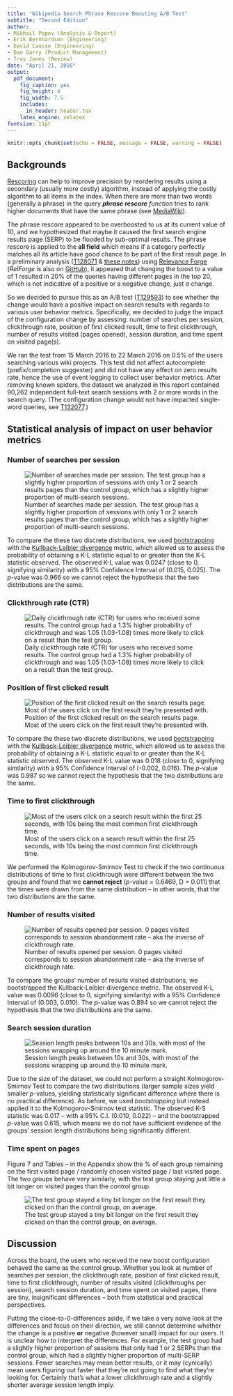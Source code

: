 ```yaml
---
title: "Wikipedia Search Phrase Rescore Boosting A/B Test"
subtitle: "Second Edition"
author:
- Mikhail Popov (Analysis & Report)
- Erik Bernhardson (Engineering)
- David Causse (Engineering)
- Dan Garry (Product Management)
- Trey Jones (Review)
date: "April 21, 2016"
output:
  pdf_document:
    fig_caption: yes
    fig_height: 4
    fig_width: 7.5
    includes:
      in_header: header.tex
    latex_engine: xelatex
fontsize: 11pt
---
```


```r
knitr::opts_chunk$set(echo = FALSE, message = FALSE, warning = FALSE)
```

\renewcommand{\abstractname}{Executive Summary}
\begin{abstract}
From 15 March 2016 to 22 March 2016 the Discovery/Search team ran an A/B test to assess how changing the phrase rescore boost from its current value of 10 to a proposed value of 1 would affect our users' behavior. Phrase rescore reorders the returned results, ranking results that have the same phrase higher. It appeared to be overboosted so we hypothesized that it may yield sub-optimal results.

It is important to note right up front that the differences in metrics/distributions between the test group (users with phrase rescore boost of 1) and the control (users with phrase rescore boost of 10) were close to 0 and were not statistically significant, even after making sure we only analyzed the eligible (affected) sessions -- queries with two or more words. Even in the lab it was a very small effect (PaulScore of 0.59 to 0.60).

\begin{itemize}
  \item The test group has a slightly higher proportion of sessions with only 1 or 2 search results pages than the control group, which has a slightly higher proportion of multi-search sessions.
  \item The control group had a 1.3\% higher probability of clickthrough and was 1.05 (1.03--1.08) times more likely to click on a result than the test group.
  \item Most of the users clicked on the first result they're presented with. We had some expectation that this might change, but it is unsurprising that the two groups behaved almost exactly the same. Most of the users clicked on a search result within the first 25 seconds, with 10s being the most common first clickthrough time. This did not vary by group.
  \item Number of results visited did not change by much between the two groups, although it looks like a slightly larger proportion of the test group visited fewer (1-2) results than the control group (larger \% of sessions with 3+ clickthroughs). It also looks like more test group users have shorter sessions than the control group, with a slightly greater number of test users having sessions lasting 10-30s and a slightly greater number of control users having sessions lasting more than 10 minutes. Users in the test group remained just a little bit longer on pages they visited than the control group, but barely so.
\end{itemize}
  
Putting the close-to-0-differences aside, if we take a very naive look at the differences and focus on their direction, we still cannot determine whether the change is a positive or negative (however small) impact for our users. Fewer searches may mean better results, or it may (cynically) mean users figuring out faster that they're not going to find what they're looking for. Certainly that's what a lower clickthrough rate and a slightly shorter average session length imply.

Perhaps in this particular case it may be worth making the config change decision based on how the different phrase rescore boost values affect the performance and computation time, since it doesn't appear to affect the user's behavior, at least in terms of the metrics analyzed in this report.
\end{abstract}

\newpage

## Backgrounds

[Rescoring](https://www.elastic.co/guide/en/elasticsearch/reference/current/search-request-rescore.html) can help to improve precision by reordering results using a secondary (usually more costly) algorithm, instead of applying the costly algorithm to all items in the index. When there are more than two words (generally a phrase) in the query _**phrase rescore** function_ tries to rank higher documents that have the same phrase (see [MediaWiki](https://www.mediawiki.org/wiki/Extension:CirrusSearch/Scoring#Rescoring)).

The phrase rescore appeared to be overboosted to us at its current value of 10, and we hypothesized that maybe it caused the first search engine results page (SERP) to be flooded by sub-optimal results. The phrase rescore is applied to the **all field** which means if a category perfectly matches all its article have good chance to be part of the first result page. In a preliminary analysis ([T128071](https://phabricator.wikimedia.org/T128071) & [these notes](https://docs.google.com/document/d/1upbJo5fB0i2N8C7k_9ySS4iSnjLniRL1zgNon9BuQ7g/edit?usp=sharing)) using [Relevance Forge](http://git.wikimedia.org/blob/wikimedia%2Fdiscovery%2FrelevanceForge.git/master/README.md) (*RelForge* is also on [GitHub](https://github.com/wikimedia/wikimedia-discovery-relevanceForge)), it appeared that changing the boost to a value of 1 resulted in 20% of the queries having different pages in the top 20, which is not indicative of a positive or a negative change, just *a* change.

So we decided to pursue this as an A/B test ([T129593](https://phabricator.wikimedia.org/T129593)) to see whether the change would have a positive impact on search results with regards to various user behavior metrics. Specifically, we decided to judge the impact of the configuration change by assessing: number of searches per session, clickthrough rate, position of first clicked result, time to first clickthrough, number of results visited (pages opened), session duration, and time spent on visited page(s).

We ran the test from 15 March 2016 to 22 March 2016 on 0.5% of the users searching various wiki projects. This test did not affect autocomplete (prefix/completion suggester) and did not have any effect on zero results rate, hence the use of event logging to collect user behavior metrics. After removing known spiders, the dataset we analyzed in this report contained 90,262 independent full-text search sessions with 2 or more words in the search query. (The configuration change would not have impacted single-word queries, see [T132077](https://phabricator.wikimedia.org/T132077).)

## Statistical analysis of impact on user behavior metrics

### Number of searches per session

![Number of searches made per session. The test group has a slightly higher proportion of sessions with only 1 or 2 search results pages than the control group, which has a slightly higher proportion of multi-search sessions.](figures/searches.png)

To compare the these two discrete distributions, we used [bootstrapping](https://en.wikipedia.org/wiki/Bootstrapping_(statistics)) with the [Kullback-Leibler divergence](https://en.wikipedia.org/wiki/Kullback%E2%80%93Leibler_divergence) metric, which allowed us to assess the probability of obtaining a K-L statistic equal to or greater than the K-L statistic observed. The observed K-L value was 0.0247 (close to 0, signifying similarity) with a 95% Confidence Interval of (0.015, 0.025). The *p*-value was 0.966 so we cannot reject the hypothesis that the two distributions are the same.

### Clickthrough rate (CTR)

![Daily clickthrough rate (CTR) for users who received some results. The control group had a 1.3% higher probability of clickthrough and was 1.05 (1.03-1.08) times more likely to click on a result than the test group.](figures/daily_ctr.png)

\begin{table}[h]
\sffamily
\caption{Comparison of Test Group vs Control Group (Baseline).}
\centering
\renewcommand{\arraystretch}{1.5}% for the vertical padding
\begin{tabular}[t]{c|c|c|c}
\hline
$n_\text{B}$ & $n_\text{A}$ & $\pi_\text{B}$ \textbf{(\%)} & $\pi_\text{A}$ \textbf{(\%)}\\
\hline
39.5K & 44K & 24.3 (23.8, 24.7) & 25.5 (25.1, 25.9)\\
\hline\hline
\textbf{\% Diff (B vs A)} & \textbf{Relative Risk (B vs A)} & \textbf{Odds Ratio (B vs A)} &\\
-1.3 (-1.9, -0.7) & 0.95 (0.93, 0.97) & 0.93 (0.90, 0.96) &\\
\hline
\end{tabular}
\end{table}

### Position of first clicked result

![Position of the first clicked result on the search results page. Most of the users click on the first result they're presented with.](figures/first_position.png)

To compare the these two discrete distributions, we used [bootstrapping](https://en.wikipedia.org/wiki/Bootstrapping_(statistics)) with the [Kullback-Leibler divergence](https://en.wikipedia.org/wiki/Kullback%E2%80%93Leibler_divergence) metric, which allowed us to assess the probability of obtaining a K-L statistic equal to or greater than the K-L statistic observed. The observed K-L value was 0.018 (close to 0, signifying similarity) with a 95% Confidence Interval of (-0.002, 0.016). The *p*-value was 0.987 so we cannot reject the hypothesis that the two distributions are the same.

<!-- ### Position of first and second clicked results
![](figures/clicked_positions.png) -->

### Time to first clickthrough

![Most of the users click on a search result within the first 25 seconds, with 10s being the most common first clickthrough time.](figures/first_clickthrough.png)

We performed the Kolmogorov-Smirnov Test to check if the two continuous distributions of time to first clickthrough were different between the two groups and found that we **cannot reject** (*p*-value = 0.6469, D = 0.011) that the times were drawn from the same distribution -- in other words, that the two distributions are the same.

### Number of results visited

![Number of results opened per session. 0 pages visited corresponds to session abandonment rate -- aka the inverse of clickthrough rate.](figures/pages_visited.png)

To compare the groups' number of results visited distributions, we bootstrapped the Kullback-Leibler divergence metric. The observed K-L value was 0.0096 (close to 0, signifying similarity) with a 95% Confidence Interval of (0.003, 0.010). The *p*-value was 0.894 so we cannot reject the hypothesis that the two distributions are the same.

### Search session duration

![Session length peaks between 10s and 30s, with most of the sessions wrapping up around the 10 minute mark.](figures/session_duration.png)

Due to the size of the dataset, we could not perform a straight Kolmogorov-Smirnov Test to compare the two distributions (larger sample sizes yield smaller *p*-values, yielding statistically significant difference where there is no practical difference). As before, we used *bootstrapping* but instead applied it to the Kolmogorov-Smirnov test statistic. The observed K-S statistic was 0.017 -- with a 95% C.I. (0.010, 0.022) -- and the bootstrapped *p*-value was 0.615, which means we do not have sufficient evidence of the groups' session length distributions being significantly different.

### Time spent on pages

Figure 7 and Tables \ref{tbl:survival_first}--\ref{tbl:survival_last} in the Appendix show the \% of each group remaining on the first visited page / randomly chosen visited page / last visited page. The two groups behave very similarly, with the test group staying just little a bit longer on visited pages than the control group.

\newpage

![The test group stayed a tiny bit longer on the first result they clicked on than the control group, on average.](figures/surv_first_visited_page.png)

## Discussion

Across the board, the users who received the new boost configuration behaved the same as the control group. Whether you look at number of searches per session, the clickthrough rate, position of first clicked result, time to first clickthrough, number of results visited (clickthroughs per session), search session duration, and time spent on visited pages, there are tiny, insignificant differences -- both from statistical and practical perspectives.

Putting the close-to-0-differences aside, if we take a very naive look at the differences and focus on their direction, we still cannot determine whether the change is a positive **or** negative (however small) impact for our users. It is unclear how to interpret the differences. For example, the test group had a slightly higher proportion of sessions that only had 1 or 2 SERPs than the control group, which had a slightly higher proportion of multi-SERP sessions. Fewer searches may mean better results, or it may (cynically) mean users figuring out faster that they're not going to find what they're looking for. Certainly that's what a lower clickthrough rate and a slightly shorter average session length imply.

\newpage

\section{Appendix}

\begin{table}[h]
\sffamily
\caption{Time spent on first visited page.}
\centering
\renewcommand{\arraystretch}{1.75}% for the vertical padding
\begin{tabular}[t]{r|r|r|l}
\hline
\textbf{Time (s)} & \textbf{\% of baseline} & \textbf{\% of phraseBoostEq1} & \textbf{Difference}\\
\hline\hline
1 & 81.86\% & 82.34\% & barely higher \% of test group remained on page\\
\hline
15 & 68.33\% & 69.85\% & barely higher \% of test group remained on page\\
\hline
25 & 59.69\% & 61.44\% & barely higher \% of test group remained on page\\
\hline
35 & 53.67\% & 54.90\% & barely higher \% of test group remained on page\\
\hline
45 & 48.63\% & 49.90\% & barely higher \% of test group remained on page\\
\hline
55 & 44.69\% & 45.49\% & barely higher \% of test group remained on page\\
\hline
75 & 36.38\% & 37.17\% & barely higher \% of test group remained on page\\
\hline
105 & 31.13\% & 31.77\% & barely higher \% of test group remained on page\\
\hline
135 & 27.55\% & 28.21\% & barely higher \% of test group remained on page\\
\hline
165 & 24.97\% & 25.63\% & barely higher \% of test group remained on page\\
\hline
195 & 22.82\% & 23.63\% & barely higher \% of test group remained on page\\
\hline
225 & 21.19\% & 21.70\% & barely higher \% of test group remained on page\\
\hline
270 & 18.66\% & 19.02\% & barely higher \% of test group remained on page\\
\hline
330 & 16.73\% & 17.20\% & barely higher \% of test group remained on page\\
\hline
390 & 15.18\% & 15.87\% & barely higher \% of test group remained on page\\
\hline
\end{tabular}
\label{tbl:survival_first}
\end{table}

\newpage

\begin{table}[h]
\sffamily
\caption{Time spent on randomly selected visited page (useful when there were several pages opened).}
\centering
\renewcommand{\arraystretch}{1.75}% for the vertical padding
\begin{tabular}[t]{r|r|r|l}
\hline
\textbf{Time (s)} & \textbf{\% of baseline} & \textbf{\% of phraseBoostEq1} & \textbf{Difference}\\
\hline\hline
1 & 82.16\% & 82.44\% & barely higher \% of test group remained on page\\
\hline
15 & 68.85\% & 70.06\% & barely higher \% of test group remained on page\\
\hline
25 & 60.34\% & 61.62\% & barely higher \% of test group remained on page\\
\hline
35 & 54.14\% & 55.09\% & barely higher \% of test group remained on page\\
\hline
45 & 49.27\% & 50.11\% & barely higher \% of test group remained on page\\
\hline
55 & 45.40\% & 45.92\% & barely higher \% of test group remained on page\\
\hline
75 & 37.22\% & 37.62\% & barely higher \% of test group remained on page\\
\hline
105 & 32.08\% & 32.27\% & barely higher \% of test group remained on page\\
\hline
135 & 28.45\% & 28.74\% & barely higher \% of test group remained on page\\
\hline
165 & 25.90\% & 26.29\% & barely higher \% of test group remained on page\\
\hline
195 & 23.76\% & 24.21\% & barely higher \% of test group remained on page\\
\hline
225 & 22.14\% & 22.45\% & barely higher \% of test group remained on page\\
\hline
270 & 19.53\% & 19.80\% & barely higher \% of test group remained on page\\
\hline
330 & 17.62\% & 17.96\% & barely higher \% of test group remained on page\\
\hline
390 & 16.06\% & 16.63\% & barely higher \% of test group remained on page\\
\hline
\end{tabular}
\label{tbl:survival_random}
\end{table}

\newpage

\begin{table}[h]
\sffamily
\caption{Time spent on last visited page.}
\centering
\renewcommand{\arraystretch}{1.75}% for the vertical padding
\begin{tabular}[t]{r|r|r|l}
\hline
\textbf{Time (s)} & \textbf{\% of baseline} & \textbf{\% of phraseBoostEq1} & \textbf{Difference}\\
\hline\hline
1 & 82.88\% & 82.94\% & barely higher \% of test group remained on page\\
\hline
15 & 69.75\% & 70.69\% & barely higher \% of test group remained on page\\
\hline
25 & 61.17\% & 62.30\% & barely higher \% of test group remained on page\\
\hline
35 & 55.23\% & 55.97\% & barely higher \% of test group remained on page\\
\hline
45 & 50.31\% & 50.97\% & barely higher \% of test group remained on page\\
\hline
55 & 46.51\% & 46.75\% & barely higher \% of test group remained on page\\
\hline
75 & 38.42\% & 38.42\% & barely higher \% of test group remained on page\\
\hline
105 & 33.29\% & 33.31\% & barely higher \% of test group remained on page\\
\hline
135 & 29.62\% & 29.67\% & barely higher \% of test group remained on page\\
\hline
165 & 27.12\% & 27.21\% & barely higher \% of test group remained on page\\
\hline
195 & 24.93\% & 25.20\% & barely higher \% of test group remained on page\\
\hline
225 & 23.25\% & 23.45\% & barely higher \% of test group remained on page\\
\hline
270 & 20.57\% & 20.72\% & barely higher \% of test group remained on page\\
\hline
330 & 18.60\% & 18.88\% & barely higher \% of test group remained on page\\
\hline
390 & 16.98\% & 17.53\% & barely higher \% of test group remained on page\\
\hline
\end{tabular}
\label{tbl:survival_last}
\end{table}
